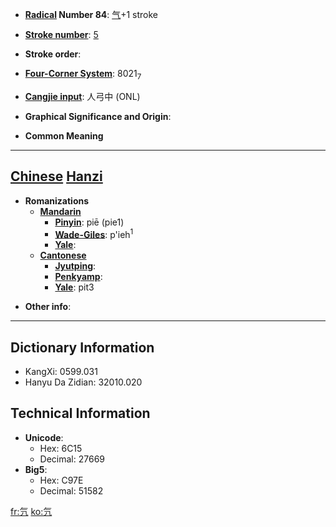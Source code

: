 * '''[[Wiktionary:Chinese radical index| Radical]] Number 84''': [[Wiktionary:Chinese radical index 气|气]]+1 stroke

* '''[[Wiktionary:Chinese total strokes index|Stroke number]]''': [[Wiktionary:Chinese total strokes index 5|5]]

* '''Stroke order''': 

* '''[[Wiktionary:Chinese four corner index|Four-Corner System]]''': 8021<sub>7</sub>

* '''[[Wiktionary:Chinese Cangjie index|Cangjie input]]''': 人弓中 (ONL)

* '''Graphical Significance and Origin''': 

* '''Common Meaning'''

----

== [[Chinese]] [[Hanzi]] ==

* '''Romanizations'''
** '''[[Mandarin]]'''
*** '''[[Pinyin]]''': piē (pie1)
*** '''[[Wade-Giles]]''': p'ieh<sup>1</sup>
*** '''[[Yale]]''': 
** '''[[Cantonese]]'''
*** '''[[Jyutping]]''':
*** '''[[Penkyamp]]''': 
*** '''[[Yale]]''': pit3

* '''Other info''': 

----

== Dictionary Information ==

* KangXi: 0599.031
* Hanyu Da Zidian: 32010.020

== Technical Information ==

* '''Unicode''':
** Hex: 6C15
** Decimal: 27669
* '''Big5''':
** Hex: C97E
** Decimal: 51582

[[fr:氕]]
[[ko:氕]]